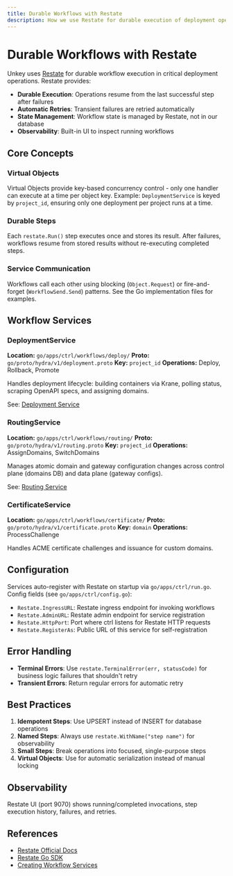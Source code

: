 ```yaml
---
title: Durable Workflows with Restate
description: How we use Restate for durable execution of deployment operations
---
```


# Durable Workflows with Restate

Unkey uses [Restate](https://restate.dev) for durable workflow execution in critical deployment operations. Restate provides:

- **Durable Execution**: Operations resume from the last successful step after failures
- **Automatic Retries**: Transient failures are retried automatically
- **State Management**: Workflow state is managed by Restate, not in our database
- **Observability**: Built-in UI to inspect running workflows

## Core Concepts

### Virtual Objects

Virtual Objects provide key-based concurrency control - only one handler can execute at a time per object key. Example: `DeploymentService` is keyed by `project_id`, ensuring only one deployment per project runs at a time.

### Durable Steps

Each `restate.Run()` step executes once and stores its result. After failures, workflows resume from stored results without re-executing completed steps.

### Service Communication

Workflows call each other using blocking (`Object.Request`) or fire-and-forget (`WorkflowSend.Send`) patterns. See the Go implementation files for examples.

## Workflow Services

### DeploymentService

**Location:** `go/apps/ctrl/workflows/deploy/`
**Proto:** `go/proto/hydra/v1/deployment.proto`
**Key:** `project_id`
**Operations:** Deploy, Rollback, Promote

Handles deployment lifecycle: building containers via Krane, polling status, scraping OpenAPI specs, and assigning domains.

See: [Deployment Service](./deployment-service)

### RoutingService

**Location:** `go/apps/ctrl/workflows/routing/`
**Proto:** `go/proto/hydra/v1/routing.proto`
**Key:** `project_id`
**Operations:** AssignDomains, SwitchDomains

Manages atomic domain and gateway configuration changes across control plane (domains DB) and data plane (gateway configs).

See: [Routing Service](./routing-service)

### CertificateService

**Location:** `go/apps/ctrl/workflows/certificate/`
**Proto:** `go/proto/hydra/v1/certificate.proto`
**Key:** `domain`
**Operations:** ProcessChallenge

Handles ACME certificate challenges and issuance for custom domains.

## Configuration

Services auto-register with Restate on startup via `go/apps/ctrl/run.go`. Config fields (see `go/apps/ctrl/config.go`):

- `Restate.IngressURL`: Restate ingress endpoint for invoking workflows
- `Restate.AdminURL`: Restate admin endpoint for service registration
- `Restate.HttpPort`: Port where ctrl listens for Restate HTTP requests
- `Restate.RegisterAs`: Public URL of this service for self-registration

## Error Handling

- **Terminal Errors**: Use `restate.TerminalError(err, statusCode)` for business logic failures that shouldn't retry
- **Transient Errors**: Return regular errors for automatic retry

## Best Practices

1. **Idempotent Steps**: Use UPSERT instead of INSERT for database operations
2. **Named Steps**: Always use `restate.WithName("step name")` for observability
3. **Small Steps**: Break operations into focused, single-purpose steps
4. **Virtual Objects**: Use for automatic serialization instead of manual locking

## Observability

Restate UI (port 9070) shows running/completed invocations, step execution history, failures, and retries.

## References

- [Restate Official Docs](https://docs.restate.dev)
- [Restate Go SDK](https://github.com/restatedev/sdk-go)
- [Creating Workflow Services](./creating-services)

